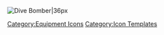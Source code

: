 [[File:RedPlane.png|Dive Bomber|36px]] <noinclude>[[Category:Equipment Icons]] [[Category:Icon Templates]]</noinclude>